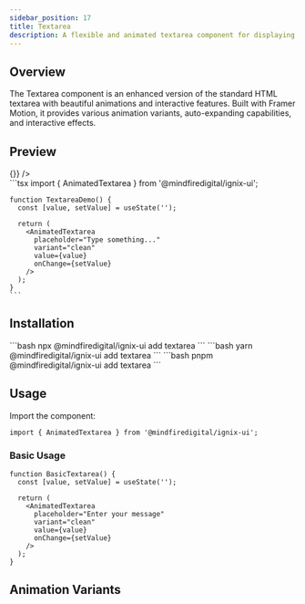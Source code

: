 ```yaml
---
sidebar_position: 17
title: Textarea
description: A flexible and animated textarea component for displaying content and capturing user input.
---
```



## Overview

The Textarea component is an enhanced version of the standard HTML textarea with beautiful animations and interactive features. Built with Framer Motion, it provides various animation variants, auto-expanding capabilities, and interactive effects.

## Preview

<Tabs defaultValue="preview">
  <TabItem value="preview" label="Preview" default>
    <div className="w-full p-8 space-y-8 rounded-lg border">
      <div className="p-6 rounded-lg">
        <AnimatedTextarea
          placeholder="Type something..."
          variant="clean"
          value=""
          onChange={() => {}}
        />
      </div>
    </div>
  </TabItem>
  <TabItem value="code" label="Code">
    ```tsx
    import { AnimatedTextarea } from '@mindfiredigital/ignix-ui';

    function TextareaDemo() {
      const [value, setValue] = useState('');
      
      return (
        <AnimatedTextarea
          placeholder="Type something..."
          variant="clean"
          value={value}
          onChange={setValue}
        />
      );
    }
    ```
  </TabItem>
</Tabs>

## Installation

<Tabs>
  <TabItem value="npm" label="npm" default>
    ```bash
    npx @mindfiredigital/ignix-ui add textarea
    ```
  </TabItem>
  <TabItem value="yarn" label="Yarn">
    ```bash
    yarn @mindfiredigital/ignix-ui add textarea
    ```
  </TabItem>
  <TabItem value="pnpm" label="pnpm">
    ```bash
    pnpm @mindfiredigital/ignix-ui add textarea
    ```
  </TabItem>
</Tabs>

## Usage

Import the component:

```tsx
import { AnimatedTextarea } from '@mindfiredigital/ignix-ui';
```

### Basic Usage

```tsx
function BasicTextarea() {
  const [value, setValue] = useState('');
  
  return (
    <AnimatedTextarea
      placeholder="Enter your message"
      variant="clean"
      value={value}
      onChange={setValue}
    />
  );
}
```


## Animation Variants

<TextareaDemo />
